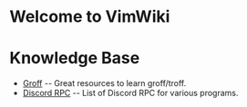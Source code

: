 =Welcome to VimWiki=

=Knowledge Base=
* [[Groff]] -- Great resources to learn groff/troff.
* [[Discord RPC]] -- List of Discord RPC for various programs.
